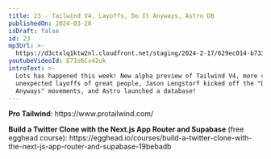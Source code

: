 ```yaml
---
title: 23 - Tailwind V4, Layoffs, Do It Anyways, Astro DB
publishedOn: 2024-03-20
isDraft: false
id: 23
mp3Url: >-
  https://d3ctxlq1ktw2nl.cloudfront.net/staging/2024-2-17/629ec014-b733-5fb9-51e2-cce50faeec33.mp3
youtubeVideoId: E7Io6Cv42uk
introText: >-
  Lots has happened this week! New alpha preview of Tailwind V4, more very
  unexpected layoffs of great people, Jason Lengstorf kicked off the "Do It
  Anyways" movements, and Astro launched a database!
---
```

**Pro Tailwind**: https\://www\.protailwind.com/

**Build a Twitter Clone with the Next.js App Router and Supabase** (free egghead course): https\://egghead.io/courses/build-a-twitter-clone-with-the-next-js-app-router-and-supabase-19bebadb
